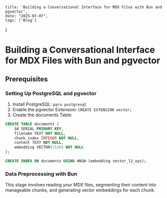     title: 'Building a Conversational Interface for MDX Files with Bun and pgvector',
    date: "2025-07-07",
    tags: ['Blog']
}

# Building a Conversational Interface for MDX Files with Bun and pgvector

## Prerequisites

### Setting Up PostgreSQL and pgvector

1. Install PostgreSQL: `paru postgresql`
1. Enable the pgvector Extension: `CREATE EXTENSION vector;`
1. Create the documents Table:

```sql
CREATE TABLE documents (
    id SERIAL PRIMARY KEY,
    filename TEXT NOT NULL,
    chunk_index INTEGER NOT NULL,
    content TEXT NOT NULL,
    embedding VECTOR(1536) NOT NULL
);

CREATE INDEX ON documents USING HNSW (embedding vector_l2_ops);
```

### Data Preprocessing with Bun

This stage involves reading your MDX files, segmenting their content into manageable chunks, and generating vector embeddings for each chunk.